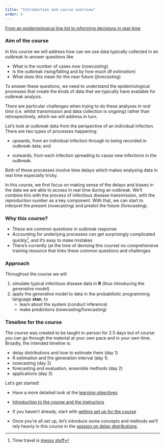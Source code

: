 ```yaml
---
title: "Introduction and course overview"
order: 0
---
```


[From an epidemiological line list to informing decisions in real-time](slides/from-line-list-to-decisions)

### Aim of the course

In this course we will address how can we use data typically collected in an outbreak to answer questions like

-   What is the number of cases now (*nowcasting*)
-   Is the outbreak rising/falling and by how much (*R estimation*)
-   What does this mean for the near future (*forecasting*)

To answer these questions, we need to understand the epidemiological processes that create the kinds of data that we typically have available for outbreak analysis.

There are particular challenges when trying to do these analyses *in real time* (i.e. whilst transmission and data collection is ongoing) rather than retrospectively, which we will address in turn.

::: callout
Let's look at outbreak data from the perspective of an individual infection.
There are two types of processes happening:

-   upwards, from an individual infection through to being recorded in outbreak data; and

-   outwards, from each infection spreading to cause new infections in the outbreak.

Both of these processes involve time delays which makes analysing data in real time especially tricky.
:::

In this course, we first focus on making sense of the delays and biases in the data we are able to access in real time during an outbreak.
We'll combine this with the process of infectious disease transmission, with the reproduction number as a key component.
With that, we can start to interpret the present (nowcasting) and predict the future (forecasting).

### Why this course?

-   These are common questions in outbreak response
-   Accounting for underlying processes can get surprisingly complicated quickly[^1], and it's easy to make mistakes
-   There's currently (at the time of devising this course) no comprehensive training resource that links these common questions and challenges

### Approach

Throughout the course we will

1.  simulate typical infectious disease data in **R** (thus introducing the *generative model*)
2.  apply the generative model to data in the probabilistic programming language **stan**, to
    -   learn about the system (conduct inference)
    -   make predictions (nowcasting/forecasting)

### Timeline for the course

The course was created to be taught in-person for 2.5 days but of course you can go through the material at your own pace and in your own time.
Broadly, the intended timeline is:

-   delay distributions and how to estimate them (day 1)
-   R estimation and the generation interval (day 1)
-   nowcasting (day 2)
-   forecasting and evaluation, ensemble methods (day 2)
-   applications (day 3)

Let's get started!

-   Have a more detailed look at the [learning objectives](/learning_objectives)

-   [Introduction to the course and the instructors](slides/introduction-to-the-course-and-instructors)

-   If you haven't already, start with [getting set up for the course](/getting-set-up)

-   Once you're all set up, let's introduce some concepts and methods we'll rely heavly in this course in the [session on delay distributions](delay-distributions).


[^1]: Time travel is [messy stuff](https://youtu.be/q2nNzNo_Xps)
